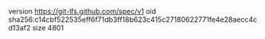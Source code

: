 version https://git-lfs.github.com/spec/v1
oid sha256:c14cbf522535eff6f71db3ff18b623c415c27180622771fe4e28aecc4cd13af2
size 4801
